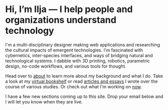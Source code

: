 # Hi, I’m Ilja — I help people and organizations understand technology

I'm a multi-disciplinary designer making web applications and researching the cultural impacts of emergent technologies. I'm fascinated with cybernetics, inter-species interfaces, and ways of bridging natural and technological systems. I dabble with 3D printing, robotics, parametric design, no-code workflows, and various tools for thought.

Head over to [about](./about/) to learn more about my background and what I do. Take a look at my [virtual bookshelf](./bookshelf/) or read [articles and essays](./articles/) I wrote over the course of various studies. Or check out what I'm working on [now](./now/).

I have a few new sections coming up to this site. Drop your email below and I will let you know when they are live.
